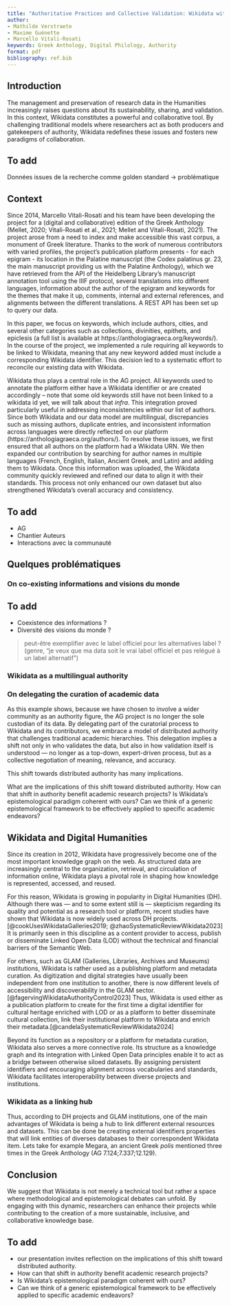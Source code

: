 ```yaml
---
title: "Authoritative Practices and Collective Validation: Wikidata within the Collaborative Digital Edition of the Greek Anthology"
author: 
- Mathilde Verstraete
- Maxime Guénette 
- Marcello Vitali-Rosati 
keywords: Greek Anthology, Digital Philology, Authority 
format: pdf
bibliography: ref.bib
---
```


## Introduction 

The management and preservation of research data in the Humanities increasingly raises questions about its sustainability, sharing, and validation. In this context, Wikidata constitutes a powerful and collaborative tool. By challenging traditional models where researchers act as both producers and gatekeepers of authority, Wikidata redefines these issues and fosters new paradigms of collaboration.

:::{.callout-important}
## To add 
Données issues de la recherche comme golden standard -> problématique 
:::

## Context

Since 2014, Marcello Vitali-Rosati and his team have been developing the project for a (digital and collaborative) edition of the Greek Anthology (Mellet, 2020; Vitali-Rosati et al., 2021; Mellet and Vitali-Rosati, 2021). The project arose from a need to index and make accessible this vast corpus, a monument of Greek literature. Thanks to the work of numerous contributors with varied profiles, the project's publication platform presents - for each epigram - its location in the Palatine manuscript (the Codex palatinus gr. 23, the main manuscript providing us with the Palatine Anthology), which we have retrieved from the API of the Heidelberg Library's manuscript annotation tool using the IIIF protocol, several translations into different languages, information about the author of the epigram and keywords for the themes that make it up, comments, internal and external references, and alignments between the different translations. A REST API has been set up to query our data. 

In this paper, we focus on keywords, which include authors, cities, and several other categories such as collections, divinities, epithets, and epiclesis (a full list is available at https://anthologiagraeca.org/keywords/). In the course of the project, we implemented a rule requiring all keywords to be linked to Wikidata, meaning that any new keyword added must include a corresponding Wikidata identifier. This decision led to a systematic effort to reconcile our existing data with Wikidata.

Wikidata thus plays a central role in the AG project. All keywords used to annotate the platform either have a Wikidata identifier or are created accordingly -- note that some old keywords still have not been linked to a wikidata id yet, we will talk about that *infra*. This integration proved particularly useful in addressing inconsistencies within our list of authors. Since both Wikidata and our data model are multilingual, discrepancies such as missing authors, duplicate entries, and inconsistent information across languages were directly reflected on our platform (https://anthologiagraeca.org/authors/). To resolve these issues, we first ensured that all authors on the platform had a Wikidata URN. We then expanded our contribution by searching for author names in multiple languages (French, English, Italian, Ancient Greek, and Latin) and adding them to Wikidata. Once this information was uploaded, the Wikidata community quickly reviewed and refined our data to align it with their standards. This process not only enhanced our own dataset but also strengthened Wikidata’s overall accuracy and consistency.

:::{.callout-important}
## To add 
- AG
- Chantier Auteurs
- Interactions avec la communauté 
:::

## Quelques problématiques 

### On co-existing informations and visions du monde 

:::{.callout-important}
## To add 
- Coexistence des informations ? 
- Diversité des visions du monde ? 

> peut-être exemplifier avec le label officiel pour les alternatives label ? (genre, "je veux que ma data soit le vrai label officiel et pas relégué à un label alternatif")
:::

### Wikidata as a multilingual authority 

### On delegating the curation of academic data 

As this example shows, because we have chosen to involve a wider community as an authority figure, the AG project is no longer the sole custodian of its data. By delegating part of the curatorial process to Wikidata and its contributors, we embrace a model of distributed authority that challenges traditional academic hierarchies. This delegation implies a shift not only in who validates the data, but also in how validation itself is understood — no longer as a top-down, expert-driven process, but as a collective negotiation of meaning, relevance, and accuracy. 

This shift towards distributed authority has many implications. 

What are the implications of this shift toward distributed authority. How can that shift in authority benefit academic research projects? Is Wikidata’s epistemological paradigm coherent with ours? Can we think of a generic epistemological framework to be effectively applied to specific academic endeavors?

## Wikidata and Digital Humanities
Since its creation in 2012, Wikidata have progressively become one of the most important knowledge graph on the web. As structured data are increasingly central to the organization, retrieval, and circulation of information online, Wikidata plays a pivotal role in shaping how knowledge is represented, accessed, and reused.

For this reason, Wikidata is growing in popularity in Digital Humanities (DH). Although there was — and to some extent still is — skepticism regarding its quality and potential as a research tool or platform, recent studies have shown that Wikidata is now widely used across DH projects.[@cookUsesWikidataGalleries2019; @zhaoSystematicReviewWikidata2023] It is primarily seen in this discipline as a content provider to access, publish or disseminate Linked Open Data (LOD) without the technical and financial barriers of the Semantic Web.

For others, such as GLAM (Galleries, Libraries, Archives and Museums) institutions, Wikidata is rather used as a publishing platform and metadata curation. As digitization and digital strategies have usually been independent from one institution to another, there is now different levels of accessibility and discoverability in the GLAM sector.[@fagervingWikidataAuthorityControl2023] Thus, Wikidata is used either as a publication platform to create for the first time a digital identifier for cultural heritage enriched with LOD or as a platform to better disseminate cultural collection, link their institutional platform to Wikidata and enrich their metadata.[@candelaSystematicReviewWikidata2024]

Beyond its function as a repository or a platform for metadata curation, Wikidata also serves a more connective role. Its structure as a knowledge graph and its integration with Linked Open Data principles enable it to act as a bridge between otherwise siloed datasets. By assigning persistent identifiers and encouraging alignment across vocabularies and standards, Wikidata facilitates interoperability between diverse projects and institutions.

### Wikidata as a linking hub
Thus, according to DH projects and GLAM institutions, one of the main advantages of Wikidata is being a hub to link different external resources and datasets. This can be done be creating external identifiers properties that will link entities of diverses databases to their correspondent Wikidata item. Lets take for example Megara, an ancient Greek *polis* mentioned three times in the Greek Anthology (AG 7.124;7.337;12.129).



## Conclusion 

We suggest that Wikidata is not merely a technical tool but rather a space where methodological and epistemological debates can unfold. By engaging with this dynamic, researchers can enhance their projects while contributing to the creation of a more sustainable, inclusive, and collaborative knowledge base.

:::{.callout-important}
## To add 

- our presentation invites reflection on the implications of this shift toward distributed authority. 
- How can that shift in authority benefit academic research projects? 
- Is Wikidata’s epistemological paradigm coherent with ours? 
- Can we think of a generic epistemological framework to be effectively applied to specific academic endeavors?
:::
